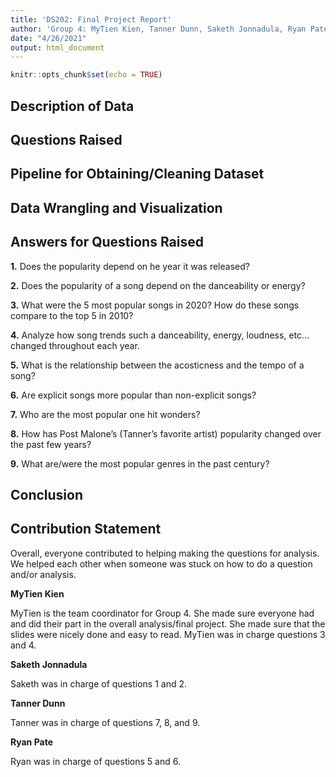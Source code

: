 ```yaml
---
title: 'DS202: Final Project Report'
author: 'Group 4: MyTien Kien, Tanner Dunn, Saketh Jonnadula, Ryan Pate'
date: "4/26/2021"
output: html_document
---
```


```r
knitr::opts_chunk$set(echo = TRUE)
```

## **Description of Data**


## **Questions Raised**


## **Pipeline for Obtaining/Cleaning Dataset**


## **Data Wrangling and Visualization**


## **Answers for Questions Raised**

**1.** Does the popularity depend on he year it was released?


**2.** Does the popularity of a song depend on the danceability or energy?


**3.** What were the 5 most popular songs in 2020? How do these songs compare to the top 5 in 2010?


**4.** Analyze how song trends such a danceability, energy, loudness, etc... changed throughout each year.


**5.** What is the relationship between the acosticness and the tempo of a song?


**6.** Are explicit songs more popular than non-explicit songs?


**7.** Who are the most popular one hit wonders?


**8.** How has Post Malone's (Tanner's favorite artist) popularity changed over the past few years?


**9.** What are/were the most popular genres in the past century?


## **Conclusion**



## **Contribution Statement**

Overall, everyone contributed to helping making the questions for analysis. We helped each other when someone was stuck on how to do a question and/or analysis.


**MyTien Kien**

MyTien is the team coordinator for Group 4. She made sure everyone had and did their part in the overall analysis/final project. She made sure that the slides were nicely done and easy to read. MyTien was in charge questions 3 and 4.


**Saketh Jonnadula**

Saketh was in charge of questions 1 and 2.


**Tanner Dunn**

Tanner was in charge of questions 7, 8, and 9.


**Ryan Pate**

Ryan was in charge of questions 5 and 6.

